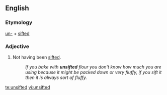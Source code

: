 ==English==

===Etymology===
[[un-]] + [[sifted]]

===Adjective===
{{en-adj|-}}

#Not having been [[sift]]ed.
#:''If you bake with '''unsifted''' flour you don't know how much you are using because it might be packed down or very fluffy, if you sift it then it is always sort of fluffy.''

[[te:unsifted]]
[[vi:unsifted]]